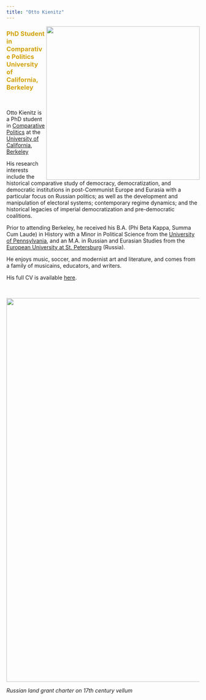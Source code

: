 ```yaml
---
title: "Otto Kienitz"
---
```


<img align="right" src="images/OttoSPBbuffer.JPG" width = "400">

<font color="#d2a107"><h3>
PhD Student in Comparative Politics
<br>
University of California, Berkeley
</h3></font>

<br>

Otto Kienitz is a PhD student in [Comparative Politics](http://polisci.berkeley.edu) at the [University of California, Berkeley](https://www.berkeley.edu)

His research interests include the historical comparative study of democracy, democratization, and democratic institutions in post-Communist Europe and Eurasia with a particular focus on Russian politics; as well as the development and manipulation of electoral systems; contemporary regime dynamics; and the historical legacies of imperial  democratization and pre-democratic coalitions.

Prior to attending Berkeley, he received his B.A. (Phi Beta Kappa, Summa Cum Laude) in History with a Minor in Political Science from the [University of Pennsylvania](https://www.upenn.edu), and an M.A. in Russian and Eurasian Studies from the [European University at St. Petersburg](https://eu.spb.ru/en/) (Russia).

He enjoys music, soccer, and modernist art and literature, and comes from a family of musicains, educators, and writers.

His full CV is available [here](cv.html).

<br>

<img align="center" src="images/vellumbanner.jpg" width = "1000">

*Russian land grant charter on 17th century vellum*

